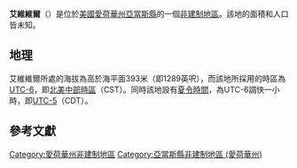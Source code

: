 {{noteTA
|G1=USState
|G2=地名
|G3=Unit
}}
{{Infobox settlement
|official_name            = 艾維維爾
|native_name = Iveyville
|settlement_type          = [[非建制地區|非建制地區]]
|image_skyline            = 
|imagesize                = 
|image_map                = 
|mapsize                  = 
|pushpin_map              = USA Iowa
|pushpin_label            = 艾維維爾
|pushpin_label_position   = top
|pushpin_map_caption      = 艾維維爾在愛荷華州的位置
|subdivision_type         = [[世界政區索引|國家]]
|subdivision_type1        = [[美国州份|州份]]
|subdivision_type2        = [[愛荷華州行政区划|縣]]
|subdivision_name         = [[美国|美国]]
|subdivision_name1        = [[愛荷華州|愛荷華州]]
|subdivision_name2        = [[亞當斯縣_(愛荷華州)|亞當斯縣]]
|elevation_ft             = 1289
|elevation_m              = 393
|area_total_km2           = 
|area_total_sq_mi         = 
|area_land_km2            = 
|area_land_sq_mi          = 
|area_water_km2           = 
|area_water_sq_mi         = 
|population_as_of         = 2010
|population_footnotes     = 
|population_total         = 
|population_metro         = 
|population_density_km2   = auto
|population_density_sq_mi = auto
|timezone                 = [[北美中部时区|北美中部时区]]
|utc_offset               = -6
|coordinates              = {{coord|40|54|03|N|94|47|45|W|display=inline,title}}
| coor_pinpoint           = 
| coordinates_footnotes   = 
|timezone_DST             = CDT
|utc_offset_DST           = -5
|postal_code_type         = [[美國郵區編號|郵區編號]]
|postal_code              = 
|area_code                = {{link-en|电话区号641|Area code 641|641}}
|blank_name = [[地名信息系统|GNIS ID]]
|blank_info = 457878<ref name="GNIS">{{cite gnis|457878|Iveyville}}</ref>
}}
'''艾維維爾'''（{{lang-en|Iveyville}}）是位於[[美國|美國]][[愛荷華州|愛荷華州]][[亞當斯縣_(愛荷華州)|亞當斯縣]]的一個[[非建制地區|非建制地區]]。該地的面積和人口皆未知。

== 地理 ==
艾維維爾所處的海拔為高於海平面393米（即1289英呎），而該地所採用的時區為[[UTC-6|UTC-6]]，即[[北美中部時區|北美中部時區]]（CST）。同時該地設有[[夏令時間|夏令時間]]，為UTC-6調快一小時，即[[UTC-5|UTC-5]]（CDT）。

== 參考文獻 ==
{{reflist}}

{{亞當斯縣 (愛荷華州)}}

{{DEFAULTSORT:Iveyville}}
[[Category:愛荷華州非建制地區|Category:愛荷華州非建制地區]]
[[Category:亞當斯縣非建制地區_(愛荷華州)|Category:亞當斯縣非建制地區 (愛荷華州)]]

{{Iowa-geo-stub}}